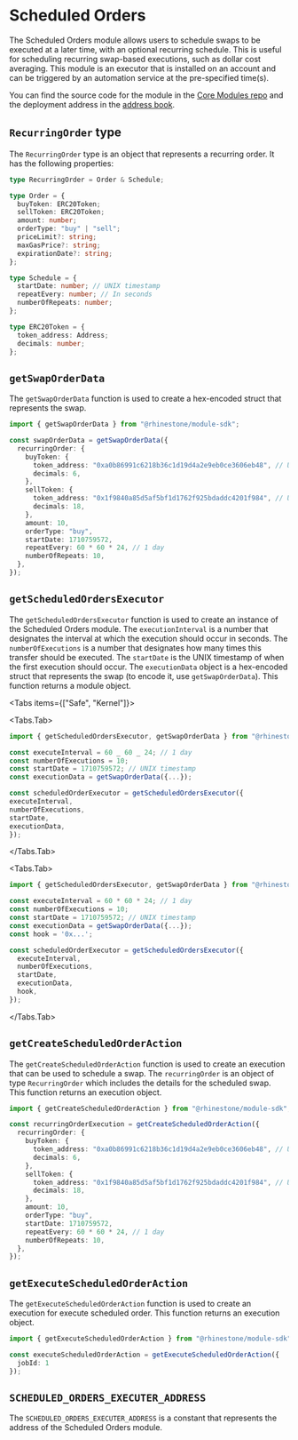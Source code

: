 
# Scheduled Orders

The Scheduled Orders module allows users to schedule swaps to be executed at a later time, with an optional recurring schedule. This is useful for scheduling recurring swap-based executions, such as dollar cost averaging. This module is an executor that is installed on an account and can be triggered by an automation service at the pre-specified time(s).

You can find the source code for the module in the [Core Modules repo](https://github.com/rhinestonewtf/core-modules/tree/main/src/ScheduledOrders) and the deployment address in the [address book](../../overview/address-book.mdx).

## `RecurringOrder` type

The `RecurringOrder` type is an object that represents a recurring order. It has the following properties:

```typescript
type RecurringOrder = Order & Schedule;

type Order = {
  buyToken: ERC20Token;
  sellToken: ERC20Token;
  amount: number;
  orderType: "buy" | "sell";
  priceLimit?: string;
  maxGasPrice?: string;
  expirationDate?: string;
};

type Schedule = {
  startDate: number; // UNIX timestamp
  repeatEvery: number; // In seconds
  numberOfRepeats: number;
};

type ERC20Token = {
  token_address: Address;
  decimals: number;
};
```

## `getSwapOrderData`

The `getSwapOrderData` function is used to create a hex-encoded struct that represents the swap.

```typescript
import { getSwapOrderData } from "@rhinestone/module-sdk";

const swapOrderData = getSwapOrderData({
  recurringOrder: {
    buyToken: {
      token_address: "0xa0b86991c6218b36c1d19d4a2e9eb0ce3606eb48", // USDC
      decimals: 6,
    },
    sellToken: {
      token_address: "0x1f9840a85d5af5bf1d1762f925bdaddc4201f984", // UNI
      decimals: 18,
    },
    amount: 10,
    orderType: "buy",
    startDate: 1710759572,
    repeatEvery: 60 * 60 * 24, // 1 day
    numberOfRepeats: 10,
  },
});
```

## `getScheduledOrdersExecutor`

The `getScheduledOrdersExecutor` function is used to create an instance of the Scheduled Orders module. The `executionInterval` is a number that designates the interval at which the execution should occur in seconds. The `numberOfExecutions` is a number that designates how many times this transfer should be executed. The `startDate` is the UNIX timestamp of when the first execution should occur. The `executionData` object is a hex-encoded struct that represents the swap (to encode it, use `getSwapOrderData`). This function returns a module object.

<Tabs items={["Safe", "Kernel"]}>

<Tabs.Tab>
```typescript
import { getScheduledOrdersExecutor, getSwapOrderData } from "@rhinestone/module-sdk";

const executeInterval = 60 _ 60 _ 24; // 1 day
const numberOfExecutions = 10;
const startDate = 1710759572; // UNIX timestamp
const executionData = getSwapOrderData({...});

const scheduledOrderExecutor = getScheduledOrdersExecutor({
executeInterval,
numberOfExecutions,
startDate,
executionData,
});

````
</Tabs.Tab>

<Tabs.Tab>
```typescript
import { getScheduledOrdersExecutor, getSwapOrderData } from "@rhinestone/module-sdk";

const executeInterval = 60 * 60 * 24; // 1 day
const numberOfExecutions = 10;
const startDate = 1710759572; // UNIX timestamp
const executionData = getSwapOrderData({...});
const hook = '0x...';

const scheduledOrderExecutor = getScheduledOrdersExecutor({
  executeInterval,
  numberOfExecutions,
  startDate,
  executionData,
  hook,
});
````

</Tabs.Tab>

</Tabs>

## `getCreateScheduledOrderAction`

The `getCreateScheduledOrderAction` function is used to create an execution that can be used to schedule a swap. The `recurringOrder` is an object of type `RecurringOrder` which includes the details for the scheduled swap. This function returns an execution object.

```typescript
import { getCreateScheduledOrderAction } from "@rhinestone/module-sdk";

const recurringOrderExecution = getCreateScheduledOrderAction({
  recurringOrder: {
    buyToken: {
      token_address: "0xa0b86991c6218b36c1d19d4a2e9eb0ce3606eb48", // USDC
      decimals: 6,
    },
    sellToken: {
      token_address: "0x1f9840a85d5af5bf1d1762f925bdaddc4201f984", // UNI
      decimals: 18,
    },
    amount: 10,
    orderType: "buy",
    startDate: 1710759572,
    repeatEvery: 60 * 60 * 24, // 1 day
    numberOfRepeats: 10,
  },
});
```

## `getExecuteScheduledOrderAction`

The `getExecuteScheduledOrderAction` function is used to create an execution for execute scheduled order. This function returns an execution object.

```typescript
import { getExecuteScheduledOrderAction } from "@rhinestone/module-sdk";

const executeScheduledOrderAction = getExecuteScheduledOrderAction({
  jobId: 1
});
```

## `SCHEDULED_ORDERS_EXECUTER_ADDRESS`

The `SCHEDULED_ORDERS_EXECUTER_ADDRESS` is a constant that represents the address of the Scheduled Orders module.
